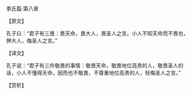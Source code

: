 

季氏篇·第八章

【原文】

孔子曰：“君子有三畏：畏天命，畏大人，畏圣人之言。小人不知天命而不畏也，狎大人，侮圣人之言。”

【译文】

孔子说：“君子有三件敬畏的事情：敬畏天命，敬畏地位高贵的人，敬畏圣人的话，小人不懂得天命，因而也不敬畏，不尊重地位高贵的人，轻侮圣人之言。”

【赏析】

